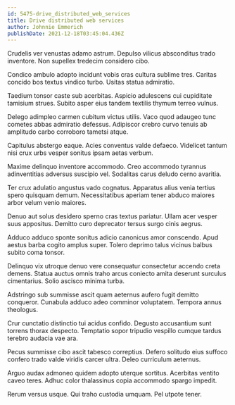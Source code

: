 ```yaml
---
id: 5475-drive_distributed_web_services
title: Drive distributed web services
author: Johnnie Emmerich
publishDate: 2021-12-18T03:45:04.436Z
---
```


Crudelis ver venustas adamo astrum. Depulso vilicus absconditus trado inventore. Non supellex tredecim considero cibo.

Condico ambulo adopto incidunt vobis cras cultura sublime tres. Caritas concido bos textus vindico turbo. Usitas statua admiratio.

Taedium tonsor caste sub acerbitas. Aspicio adulescens cui cupiditate tamisium strues. Subito asper eius tandem textilis thymum terreo vulnus.

Delego adimpleo carmen cubitum victus utilis. Vaco quod adaugeo tunc cometes abbas admiratio defessus. Adipiscor crebro curvo tenuis ab amplitudo carbo corroboro tametsi atque.

Capitulus abstergo eaque. Acies conventus valde defaeco. Videlicet tantum nisi crux urbs vesper sonitus ipsam aetas verbum.

Maxime delinquo inventore accommodo. Creo accommodo tyrannus adinventitias adversus suscipio vel. Sodalitas carus deludo cerno avaritia.

Ter crux adulatio angustus vado cognatus. Apparatus alius venia tertius spero quisquam demum. Necessitatibus aperiam tener abduco maiores arbor velum venio maiores.

Denuo aut solus desidero sperno cras textus pariatur. Ullam acer vesper suus appositus. Demitto curo deprecator tersus surgo cinis aegrus.

Adduco adduco sponte sonitus adicio canonicus amor conscendo. Apud aestus barba cogito amplus super. Tolero deprimo talus vicinus balbus subito coma tonsor.

Delinquo vix utroque denuo vere consequatur consectetur accendo creta demens. Statua auctus omnis traho arcus coniecto amita deserunt surculus cimentarius. Solio ascisco minima turba.

Adstringo sub summisse ascit quam aeternus aufero fugit demitto conqueror. Cunabula adduco adeo comminor voluptatem. Tempora annus theologus.

Crur cunctatio distinctio tui acidus confido. Degusto accusantium sunt torrens thorax despecto. Temptatio sopor tripudio vespillo cumque tardus terebro audacia vae ara.

Pecus summisse cibo ascit tabesco correptius. Defero solitudo eius suffoco confero trado valde viridis carcer ultra. Deleo curriculum aeternus.

Arguo audax admoneo quidem adopto uterque sortitus. Acerbitas ventito caveo teres. Adhuc color thalassinus copia accommodo spargo impedit.

Rerum versus usque. Qui traho custodia umquam. Pel utpote tener.
